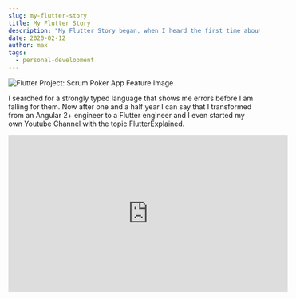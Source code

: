 ```yaml
---
slug: my-flutter-story
title: My Flutter Story
description: "My Flutter Story began, when I heard the first time about flutter at the Google I/O 2019. For me, who always enjoyed working with Hot Reload and hated the way how Xamarin works for mobile apps. I was searching for a hybrid programming pattern for both android and iOS devices. Even though React Native was already out, it has the same foundation. JavaScript, this is not necessarily bad, but it has its downsides."
date: 2020-02-12
author: max
tags:
  - personal-development
---
```


![Flutter Project: Scrum Poker App Feature Image](/assets/2019/my-flutter-story/1.webp)

I searched for a strongly typed language that shows me errors before I am falling for them. Now after one and a half year I can say that I transformed from an Angular 2+ engineer to a Flutter engineer and I even started my own Youtube Channel with the topic FlutterExplained.

<div style={{display: "flex", justifyContent: "center"}}>
    <iframe width="560" height="315" src="https://www.youtube.com/embed/iHIhnALkFj0" title="YouTube video player"
            frameBorder="0"
            allow="accelerometer; autoplay; clipboard-write; encrypted-media; gyroscope; picture-in-picture"
            allowFullScreen/>
</div>

## First steps
I started by creating some smaller prototypes. Without knowing the Dart Language, I wanted to create my first web app, which I did with the help of [Chingu](https://dev.to/chingu). Chingu is a platform where you collaborate with other members of a community to create a new project.

The first time I used Flutter I used it in a Web Project and developed the backend with [Aqueduct](https://aqueduct.io/). Aqueduct is a framework in Dart, with that you are able to create a scalable backend. That was a fantastic time, learning Heroku added some CI/CD with Github Actions and was able in two weeks to create a web journal full out of Flutter.

It was far from perfect, but jeez I was so proud of it. I wrote [articles](./how-i-created-my-first-flutter-app) and showed it in the community, and they liked it very much. That gave me the drive to work harder on my Flutter skills. At the end of 2019, I finally quitted my Freelance contract and started working full time on Flutter.

## Starting with my Flutter Journey
I wanted to enhance my Flutter knowledge, I completed a certificate on Udemy from the “The Complete 2020 Flutter Development Bootcamp with Dart”. I was glad that I have done it, just to see all things once more together and understand more of the core concepts.

After that, I tried to replenish my social media channels. My [Twitter](https://twitter.com/flutter_exp) activity was not existent and my old youtube channel with around 20 subscribers was not worth a lot. Additionally, I had some ideas in my mind that I wanted to realise. Creating a world travel companion and even an electric calculator (which is currently in Alpha). That was the start of my journey.

First, I developed the electrical calculator to see if I can manage to create an app in one week, and well thanks to Flutter I did! There are some improvements that I have to do, but it will be released in the next weeks. Also, I started with my youtube channel and got till now 400 views on a “MediaQuery and LayoutBuilder” Video, which I used to create a better user experience in my app.

This is super exciting and I am thrilled that it works like that. This motivates me to improve myself even further so that I can explain everyone, even better the pros and cons of Dart and Flutter Development.

## Advantages
I have never learned that much in such a short amount of time. Also for the videos that I prepare, I have to continually improve myself. Learning to cut videos, add effects, creating better boilerplates, learning flutter details and dart packages. Additionally, my partner and me are working to setup up our own startup which takes time to prepare pitches and talk to investors.

My [Github Profile](https://github.com/md-weber?tab=overview&from=2020-02-01&to=2020-02-10) explodes thanks to all the commits and if you compare it to 2014 when I draw little pictures in my timeline, it is a dramatic increase.

![GitHub Timeline 2014](/assets/2019/my-flutter-story/1-2.webp)
![GitHub Timeline 2014](/assets/2019/my-flutter-story/1-3.webp)

Furthermore, I found a way into the flutter community and had the opportunity to talk with people who have the same interest as me. To be part of this new and interactive community is just amazing and the people encourage you to be a better developer in every aspect.

## Downsides

Currently, I am living from my hard work of last year, and there are less till no projects for Flutter Development in Germany. So my clear goal to earn money with Flutter is to create my products, services and apps. Also, my Youtube Channel is one of my critical hopes for income. But there are a lot of barriers and if you think you can earn money with BuyMeACoffee … well, think again.

<div style={{
    width: "50%",
    height: 0,
    paddingBottom: "50%",
    position: "relative",
    margin: "0 auto",
    boxShadow: "3px 3px 11px 0px rgba(0,0,0,0.75)"
}}>
    <iframe src="https://giphy.com/embed/3o6UB5RrlQuMfZp82Y" width="100%" height="100%" style={{position: "absolute"}}
            frameBorder="0" className="giphy-embed" allowFullScreen/>
</div>

## Future perspective and Goals for 2020
I still have to learn a lot about [BloC pattern](https://bloclibrary.dev/#/), state management and advanced API handling with [built_value](https://pub.dev/packages/built_value) and [built_collection](https://pub.dev/packages/built_collection), but that does not keep me away from working further with this great technology.

I would say there was never a technology stack that cared so much about the needs and desires of their developers. The users love the material design and flexibility. Designers see their creation coming alive in no time. The community seems to be still small but is one of the best groups I have ever worked with. All these things combined make me love Flutter.

My goal for this year is to earn a living from Flutter development. The dream would be to go full time on youtube and earn my money as a flutter tutor and speaker. Additionally, I want to publish at least two apps this year.

Thank you for reading so far, please feel free to share your journey with us. I would love to hear more about it.

